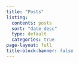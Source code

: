 ```yaml
---
title: "Posts"
listing:
  contents: posts
  sort: "date desc"
  type: default
  categories: true
page-layout: full
title-block-banner: false
---
```

